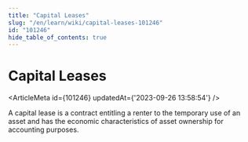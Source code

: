 ```yaml
---
title: "Capital Leases"
slug: "/en/learn/wiki/capital-leases-101246"
id: "101246"
hide_table_of_contents: true
---
```



# Capital Leases

<ArticleMeta id={101246} updatedAt={'2023-09-26 13:58:54'} />
<div className='border-solid border-b border-t-0 my-4 border-[var(--ifm-color-gray-300)]' />

A capital lease is a contract entitling a renter to the temporary use of an asset and has the economic characteristics of asset ownership for accounting purposes.
